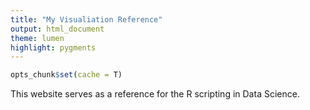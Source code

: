 ```yaml
---
title: "My Visualiation Reference"
output: html_document
theme: lumen
highlight: pygments
---
```


```r
opts_chunk$set(cache = T)
```

This website serves as a reference for the R scripting in Data Science.

